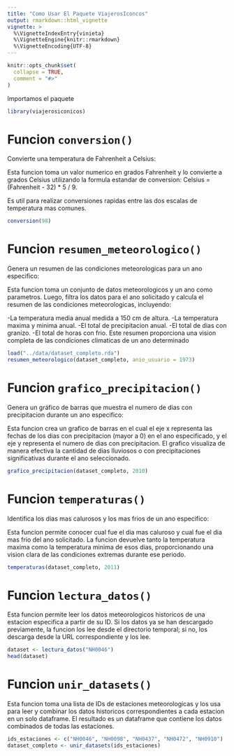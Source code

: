 ```yaml
---
title: "Como Usar El Paquete ViajerosIconcos"
output: rmarkdown::html_vignette
vignette: >
  %\VignetteIndexEntry{vinieta}
  %\VignetteEngine{knitr::rmarkdown}
  %\VignetteEncoding{UTF-8}
---
```


```r
knitr::opts_chunk$set(
  collapse = TRUE,
  comment = "#>"
)
```

Importamos el paquete 
```r
library(viajerosiconicos)
```
# Funcion `conversion()`
Convierte una temperatura de Fahrenheit a Celsius:

Esta funcion toma un valor numerico en grados Fahrenheit y lo convierte a grados Celsius utilizando la formula estandar de conversion:
Celsius = (Fahrenheit - 32) * 5 / 9.

Es util para realizar conversiones rapidas entre las dos escalas de temperatura mas comunes.
```r
conversion(98)
```

# Funcion `resumen_meteorologico()`
Genera un resumen de las condiciones meteorologicas para un ano especifico:

Esta funcion toma un conjunto de datos meteorologicos y un ano como parametros. Luego, filtra los datos para el ano solicitado y calcula el resumen de las condiciones meteorologicas, incluyendo:

-La temperatura media anual medida a 150 cm de altura.
-La temperatura maxima y minima anual.
-El total de precipitacion anual.
-El total de dias con granizo.
-El total de horas con frio.
Este resumen proporciona una vision completa de las condiciones climaticas de un ano determinado
```r
load("../data/dataset_completo.rda")
resumen_meteorologico(dataset_completo, anio_usuario = 1973)
```
# Funcion `grafico_precipitacion()`
Genera un gráfico de barras que muestra el numero de dias con precipitacion durante un ano especifico:

Esta funcion crea un grafico de barras en el cual el eje x representa las fechas de los dias con precipitacion (mayor a 0) en el ano especificado, y el eje y representa el numero de dias con precipitacion.
El grafico visualiza de manera efectiva la cantidad de dias lluviosos o con precipitaciones significativas durante el ano seleccionado.
```r
grafico_precipitacion(dataset_completo, 2010)
```


# Funcion `temperaturas()` 
Identifica los dias mas calurosos y los mas frios de un ano especifico:

Esta funcion permite conocer cual fue el dia mas caluroso y cual fue el dia mas frio del ano solicitado. La funcion devuelve tanto la temperatura maxima como la temperatura minima de esos dias, proporcionando una vision clara de las condiciones extremas durante ese periodo.
```r
temperaturas(dataset_completo, 2011)
```

# Funcion `lectura_datos()` 
Esta funcion permite leer los datos meteorologicos historicos de una estacion especifica
a partir de su ID. Si los datos ya se han descargado previamente, la funcion los lee desde
el directorio temporal; si no, los descarga desde la URL correspondiente y los lee.
```r
dataset <- lectura_datos("NH0046")  
head(dataset) 
```

# Funcion `unir_datasets()`
Esta funcion toma una lista de IDs de estaciones meteorologicas y los usa para leer
y combinar los datos historicos correspondientes a cada estacion en un solo dataframe.
El resultado es un dataframe que contiene los datos combinados de todas las estaciones.
```r
ids_estaciones <- c("NH0046", "NH0098", "NH0437", "NH0472", "NH0910")
dataset_completo <- unir_datasets(ids_estaciones)
```


